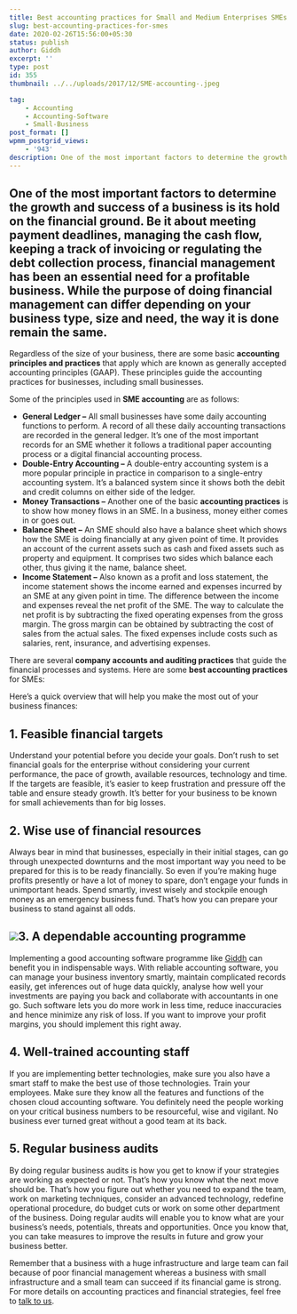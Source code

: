 ```yaml
---
title: Best accounting practices for Small and Medium Enterprises SMEs
slug: best-accounting-practices-for-smes
date: 2020-02-26T15:56:00+05:30
status: publish
author: Giddh
excerpt: ''
type: post
id: 355
thumbnail: ../../uploads/2017/12/SME-accounting-.jpeg

tag:
    - Accounting
    - Accounting-Software
    - Small-Business
post_format: []
wpmm_postgrid_views:
    - '943'
description: One of the most important factors to determine the growth and success of a business is its hold on the financial ground. Be it about meeting payment deadlines, managing the cash flow, keeping a track of invoicing or
---
```

One of the most important factors to determine the growth and success of a business is its hold on the financial ground. Be it about meeting payment deadlines, managing the cash flow, keeping a track of invoicing or regulating the debt collection process, financial management has been an essential need for a profitable business. While the purpose of doing financial management can differ depending on your business type, size and need, the way it is done remain the same.
-----------------------------------------------------------------------------------------------------------------------------------------------------------------------------------------------------------------------------------------------------------------------------------------------------------------------------------------------------------------------------------------------------------------------------------------------------------------------------------------

Regardless of the size of your business, there are some basic **accounting principles and practices** that apply which are known as generally accepted accounting principles (GAAP). These principles guide the accounting practices for businesses, including small businesses.

Some of the principles used in **SME accounting** are as follows:

- **General Ledger –** All small businesses have some daily accounting functions to perform. A record of all these daily accounting transactions are recorded in the general ledger. It’s one of the most important records for an SME whether it follows a traditional paper accounting process or a digital financial accounting process.
- **Double-Entry Accounting –** A double-entry accounting system is a more popular principle in practice in comparison to a single-entry accounting system. It’s a balanced system since it shows both the debit and credit columns on either side of the ledger.
- **Money Transactions –** Another one of the basic **accounting practices** is to show how money flows in an SME. In a business, money either comes in or goes out.
- **Balance Sheet –** An SME should also have a balance sheet which shows how the SME is doing financially at any given point of time. It provides an account of the current assets such as cash and fixed assets such as property and equipment. It comprises two sides which balance each other, thus giving it the name, balance sheet.
- **Income Statement –** Also known as a profit and loss statement, the income statement shows the income earned and expenses incurred by an SME at any given point in time. The difference between the income and expenses reveal the net profit of the SME. The way to calculate the net profit is by subtracting the fixed operating expenses from the gross margin. The gross margin can be obtained by subtracting the cost of sales from the actual sales. The fixed expenses include costs such as salaries, rent, insurance, and advertising expenses.

There are several **company accounts and auditing practices** that guide the financial processes and systems. Here are some **best accounting practices** for SMEs:

Here’s a quick overview that will help you make the most out of your business finances:

**1. Feasible financial targets**
---------------------------------

Understand your potential before you decide your goals. Don’t rush to set financial goals for the enterprise without considering your current performance, the pace of growth, available resources, technology and time. If the targets are feasible, it’s easier to keep frustration and pressure off the table and ensure steady growth. It’s better for your business to be known for small achievements than for big losses.

**2. Wise use of financial resources**
--------------------------------------

Always bear in mind that businesses, especially in their initial stages, can go through unexpected downturns and the most important way you need to be prepared for this is to be ready financially. So even if you’re making huge profits presently or have a lot of money to spare, don’t engage your funds in unimportant heads. Spend smartly, invest wisely and stockpile enough money as an emergency business fund. That’s how you can prepare your business to stand against all odds.

<img class="wp-block-image size-large" src = "https://miro.medium.com/max/1536/1*Irpfr_AM6vG9yeZnyvSRkA.jpeg" />**3. A dependable accounting programme**
----------------------------------------

Implementing a good accounting software programme like [Giddh](https://giddh.com) can benefit you in indispensable ways. With reliable accounting software, you can manage your business inventory smartly, maintain complicated records easily, get inferences out of huge data quickly, analyse how well your investments are paying you back and collaborate with accountants in one go. Such software lets you do more work in less time, reduce inaccuracies and hence minimize any risk of loss. If you want to improve your profit margins, you should implement this right away.

**4. Well-trained accounting staff**
------------------------------------

If you are implementing better technologies, make sure you also have a smart staff to make the best use of those technologies. Train your employees. Make sure they know all the features and functions of the chosen cloud accounting software. You definitely need the people working on your critical business numbers to be resourceful, wise and vigilant. No business ever turned great without a good team at its back.

**5. Regular business audits**
------------------------------

By doing regular business audits is how you get to know if your strategies are working as expected or not. That’s how you know what the next move should be. That’s how you figure out whether you need to expand the team, work on marketing techniques, consider an advanced technology, redefine operational procedure, do budget cuts or work on some other department of the business. Doing regular audits will enable you to know what are your business’s needs, potentials, threats and opportunities. Once you know that, you can take measures to improve the results in future and grow your business better.

Remember that a business with a huge infrastructure and large team can fail because of poor financial management whereas a business with small infrastructure and a small team can succeed if its financial game is strong. For more details on accounting practices and financial strategies, feel free to [talk to us](https://giddh.com).